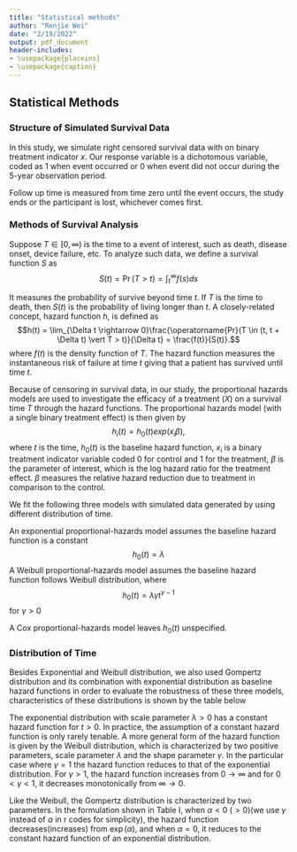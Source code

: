 ```yaml
---
title: "Statistical methods"
author: "Renjie Wei"
date: "2/19/2022"
output: pdf_document
header-includes:
- \usepackage{placeins}
- \usepackage{caption}
---
```


## Statistical Methods

### Structure of Simulated Survival Data 

In this study, we simulate right censored survival data with on binary treatment indicator $x$. Our response variable is a dichotomous variable, coded as $1$ when event occurred or $0$ when event did not occur during the 5-year observation period. 

Follow up time is measured from time zero until the event occurs, the study ends or the participant is lost, whichever comes first.


### Methods of Survival Analysis

Suppose $T\in[0, \infty)$ is the time to a event of interest, such as death, disease onset, device failure, etc. To analyze such data, we define a survival function $S$ as
$$S(t) = \operatorname{Pr}(T > t) = \int_t^\infty f(s) ds$$

It measures the probability of survive beyond time $t$. If $T$ is the time to death, then $S(t)$ is the probability of living longer than $t$.  A closely-related concept, hazard function $h$, is defined as
$$h(t) = \lim_{\Delta t \rightarrow 0}\frac{\operatorname{Pr}(T \in (t, t + \Delta t) \vert T > t)}{\Delta t} = \frac{f(t)}{S(t)}.$$
where $f(t)$ is the density function of $T$. The hazard function measures the instantaneous risk of failure at time $t$ giving that a patient has survived until time $t$. 

Because of censoring in survival data, in our study, the proportional hazards models are used to investigate the efficacy of a treatment ($X$) on a survival time $T$ through the hazard functions. The proportional hazards model (with a single binary treatment effect) is then given by 
$$h_i(t) = h_0(t) exp(x_i\beta),$$
where $t$ is the time, $h_0(t)$ is the baseline hazard function, $x_i$ is a binary treatment indicator variable coded 0 for control and 1 for the treatment, $\beta$ is the parameter of interest, which is the log hazard ratio for the treatment effect. $\beta$ measures the relative hazard reduction due to treatment in comparison to the control.

We fit the following three models with simulated data generated by using different distribution of time. 

An exponential proportional-hazards model assumes the baseline hazard function is a constant $$h_0(t) = \lambda$$ 
A Weibull proportional-hazards model assumes the baseline hazard function follows Weibull distribution, where $$h_0(t) = \lambda\gamma t^{\gamma-1}$$ for $\gamma>0$ 

A Cox proportional-hazards model leaves $h_0(t)$ unspecified.

### Distribution of Time

Besides Exponential and Weibull distribution, we also used Gompertz distribution and its combination with exponential distribution as baseline hazard functions in order to evaluate the robustness of these three models, characteristics of these distributions is shown by the table below

\begin{center}
\captionof{table}{Characteristic of Exponential, Weibull and Gompertz distributions}
\begin{tabular}{|l|l|l|l|}
\hline
 & Exponential & Weibull & Gompertz \\ \hline
Parameter & $\lambda >0$ & $\lambda >0$, $\gamma >0$ & $\lambda >0$, $\alpha \in (-\infty,\infty)$ \\ \hline
Hazard function & $h_0(t) = \lambda$ & $h_0(t) = \lambda\gamma t^{\gamma-1}$ & $h_0(t) = \lambda\exp(\alpha t)$ \\ \hline
Cumulative hazard function & $H_0(t) = \lambda t$ & $H_0(t) = \lambda t^{\gamma}$ & $H_0(t) = \frac{\lambda}{\alpha}(\exp(\alpha t)-1)$ \\ \hline
Density function & $f_0(t) = \lambda\exp(-\lambda t)$ & $f_0(t) = \lambda\gamma t^{\gamma-1}\exp(-\lambda t^{\gamma})$ & $f_0(t) = \lambda\exp(\alpha t)\exp(\frac{\lambda}{\alpha}(1-\exp(\alpha t)))$ \\ \hline
Survival function & $S_0(t) = \exp(-\lambda t)$ & $S_0(t) = \exp(-\lambda t^{\gamma})$ & $f_0(t) = \exp(\frac{\lambda}{\alpha}(1-\exp(\alpha t)))$ \\ \hline
\end{tabular}
\end{center}

The exponential distribution with scale parameter $\lambda > 0$ has a constant hazard function for $t>0$. In practice, the assumption of a constant hazard function is only rarely tenable. A more general form of the hazard function is given by the Weibull distribution, which is characterized by two positive parameters, scale parameter $\lambda$ and the shape parameter $\gamma$. In the particular case where $\gamma = 1$ the hazard function reduces to that of the exponential distribution. For $\gamma>1$, the hazard function increases from $0\to\infty$ and for $0<\gamma<1$, it decreases monotonically from $\infty \to 0$.

Like the Weibull, the Gompertz distribution is characterized by two parameters. In the formulation shown in Table I, when $\alpha <0 \ (>0)$(we use $\gamma$ instead of $\alpha$ in r codes for simplicity), the hazard function decreases(increases) from $\exp(\alpha)$, and when $\alpha=0$, it reduces to the constant hazard function of an exponential distribution.